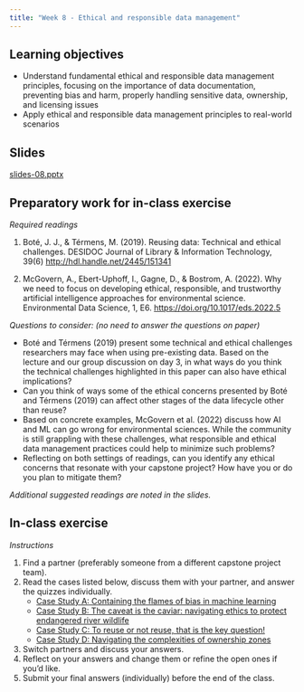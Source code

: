 ```yaml
---
title: "Week 8 - Ethical and responsible data management"
---
```


## Learning objectives

-   Understand fundamental ethical and responsible data management principles, focusing on the importance of data documentation, preventing bias and harm, properly handling sensitive data, ownership, and licensing issues
-   Apply ethical and responsible data management principles to real-world scenarios

## Slides

[slides-08.pptx](slides-08.pptx)

## Preparatory work for in-class exercise

*Required readings*

1.  Boté, J. J., & Térmens, M. (2019). Reusing data: Technical and ethical challenges. DESIDOC Journal of Library & Information Technology, 39(6) <http://hdl.handle.net/2445/151341>

2.  McGovern, A., Ebert-Uphoff, I., Gagne, D., & Bostrom, A. (2022). Why we need to focus on developing ethical, responsible, and trustworthy artificial intelligence approaches for environmental science. Environmental Data Science, 1, E6. <https://doi.org/10.1017/eds.2022.5>

*Questions to consider: (no need to answer the questions on paper)*

-   Boté and Térmens (2019) present some technical and ethical challenges researchers may face when using pre-existing data. Based on the lecture and our group discussion on day 3, in what ways do you think the technical challenges highlighted in this paper can also have ethical implications?
-   Can you think of ways some of the ethical concerns presented by Boté and Térmens (2019) can affect other stages of the data lifecycle other than reuse?
-   Based on concrete examples, McGovern et al. (2022) discuss how AI and ML can go wrong for environmental sciences. While the community is still grappling with these challenges, what responsible and ethical data management practices could help to minimize such problems?
-   Reflecting on both settings of readings, can you identify any ethical concerns that resonate with your capstone project? How have you or do you plan to mitigate them?

*Additional suggested readings are noted in the slides.*

## In-class exercise

*Instructions*

1.  Find a partner (preferably someone from a different capstone project team).
2.  Read the cases listed below, discuss them with your partner, and answer the quizzes individually.
    -   [Case Study A: Containing the flames of bias in machine learning](case-a.qmd)
    -   [Case Study B: The caveat is the caviar: navigating ethics to protect endangered river wildlife](case-b.qmd)
    -   [Case Study C: To reuse or not reuse, that is the key question!](case-c.qmd)
    -   [Case Study D: Navigating the complexities of ownership zones](case-d.qmd)
3.  Switch partners and discuss your answers.
4.  Reflect on your answers and change them or refine the open ones if you'd like.
5.  Submit your final answers (individually) before the end of the class.
